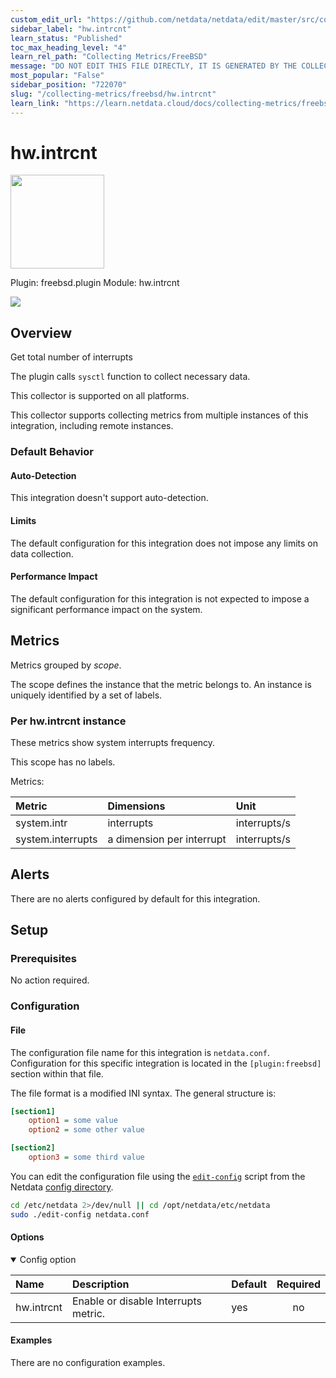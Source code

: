 ```yaml
---
custom_edit_url: "https://github.com/netdata/netdata/edit/master/src/collectors/freebsd.plugin/metadata.yaml"
sidebar_label: "hw.intrcnt"
learn_status: "Published"
toc_max_heading_level: "4"
learn_rel_path: "Collecting Metrics/FreeBSD"
message: "DO NOT EDIT THIS FILE DIRECTLY, IT IS GENERATED BY THE COLLECTOR'S metadata.yaml FILE"
most_popular: "False"
sidebar_position: "722070"
slug: "/collecting-metrics/freebsd/hw.intrcnt"
learn_link: "https://learn.netdata.cloud/docs/collecting-metrics/freebsd/hw.intrcnt"
---
```



# hw.intrcnt


<img src="https://netdata.cloud/img/freebsd.svg" width="150"/>


Plugin: freebsd.plugin
Module: hw.intrcnt

<img src="https://img.shields.io/badge/maintained%20by-Netdata-%2300ab44" />

## Overview

Get total number of interrupts

The plugin calls `sysctl` function to collect necessary data.

This collector is supported on all platforms.

This collector supports collecting metrics from multiple instances of this integration, including remote instances.


### Default Behavior

#### Auto-Detection

This integration doesn't support auto-detection.

#### Limits

The default configuration for this integration does not impose any limits on data collection.

#### Performance Impact

The default configuration for this integration is not expected to impose a significant performance impact on the system.


## Metrics

Metrics grouped by *scope*.

The scope defines the instance that the metric belongs to. An instance is uniquely identified by a set of labels.



### Per hw.intrcnt instance

These metrics show system interrupts frequency.

This scope has no labels.

Metrics:

| Metric | Dimensions | Unit |
|:------|:----------|:----|
| system.intr | interrupts | interrupts/s |
| system.interrupts | a dimension per interrupt | interrupts/s |



## Alerts

There are no alerts configured by default for this integration.


## Setup

### Prerequisites

No action required.

### Configuration

#### File

The configuration file name for this integration is `netdata.conf`.
Configuration for this specific integration is located in the `[plugin:freebsd]` section within that file.

The file format is a modified INI syntax. The general structure is:

```ini
[section1]
    option1 = some value
    option2 = some other value

[section2]
    option3 = some third value
```
You can edit the configuration file using the [`edit-config`](/docs/netdata-agent/configuration#edit-a-configuration-file-using-edit-config) script from the
Netdata [config directory](/docs/netdata-agent/configuration#the-netdata-config-directory).

```bash
cd /etc/netdata 2>/dev/null || cd /opt/netdata/etc/netdata
sudo ./edit-config netdata.conf
```
#### Options



<details open><summary>Config option</summary>

| Name | Description | Default | Required |
|:----|:-----------|:-------|:--------:|
| hw.intrcnt | Enable or disable Interrupts metric. | yes | no |

</details>

#### Examples
There are no configuration examples.


